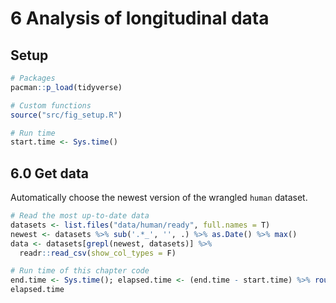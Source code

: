 # 6 Analysis of longitudinal data
## Setup

```r
# Packages
pacman::p_load(tidyverse)

# Custom functions
source("src/fig_setup.R")

# Run time
start.time <- Sys.time()
```


## 6.0 Get data

Automatically choose the newest version of the wrangled `human` dataset.

```r
# Read the most up-to-date data
datasets <- list.files("data/human/ready", full.names = T)
newest <- datasets %>% sub('.*_', '', .) %>% as.Date() %>% max()
data <- datasets[grepl(newest, datasets)] %>%
  readr::read_csv(show_col_types = F)
```







```r
# Run time of this chapter code
end.time <- Sys.time(); elapsed.time <- (end.time - start.time) %>% round()
elapsed.time
```



